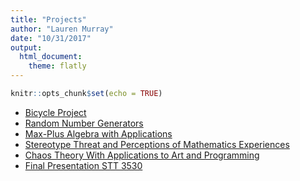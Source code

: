 ```yaml
---
title: "Projects"
author: "Lauren Murray"
date: "10/31/2017"
output: 
  html_document: 
    theme: flatly
---
```


```r
knitr::opts_chunk$set(echo = TRUE)
```

* [Bicycle Project](./bicycle_r_markdown.html) 
* [Random Number Generators](./Random_Number_Generators.pdf) 
* [Max-Plus Algebra with Applications](./S_STEM_Tropical_Presentation.pdf) 
* [Stereotype Threat and Perceptions of Mathematics Experiences](./Stereotype Threat and Perceptions of Mathematics Experiences.pdf) 
* [Chaos Theory With Applications to Art and Programming](./Chaos Theory With Applications to ArtProgramming.pdf) 
* [Final Presentation STT 3530](./Presentation_STT_3830.html)

